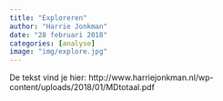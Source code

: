 ```yaml
---
title: "Exploreren"
author: "Harrie Jonkman"
date: "28 februari 2018"
categories: [analyse]
image: "img/explore.jpg"
---
```


De tekst vind je hier: http://www.harriejonkman.nl/wp-content/uploads/2018/01/MDtotaal.pdf
